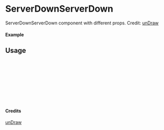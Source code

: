 
<Meta of={ServerDownServerDown} title="unDraw/ServerDownServerDown" />

# ServerDownServerDown

ServerDownServerDown component with different props.
Credit: [unDraw](https://undraw.co/illustrations)

#### Example

<Canvas of={ServerDownServerDown.Primary} />

## Usage

```ts
import { ServerDownServerDown } from "yadl-ui";

const Example = () => {
  return (
      <ServerDownServerDown />
  );
};

export default Example;
```

#### Credits
[unDraw](https://undraw.co/illustrations)
